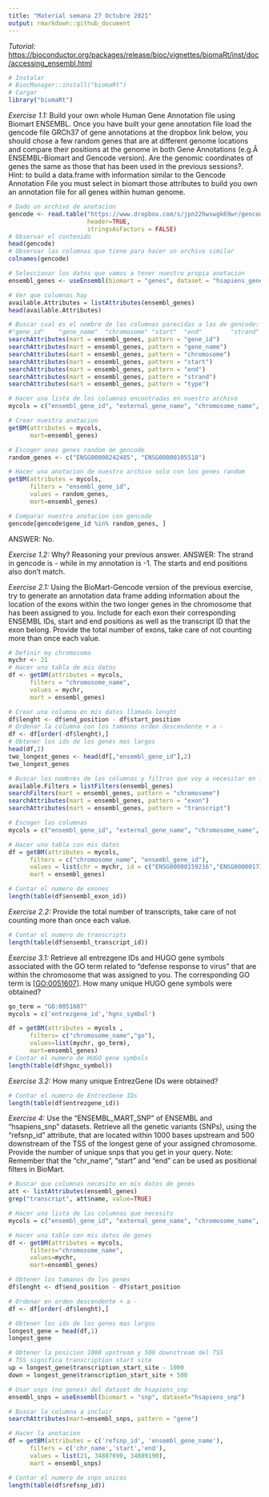 ```yaml
---
title: "Material semana 27 Octubre 2021"
output: rmarkdown::github_document
---
```


*Tutorial:* <https://bioconductor.org/packages/release/bioc/vignettes/biomaRt/inst/doc/accessing_ensembl.html>

```r
# Instalar
# BiocManager::install("biomaRt")
# Cargar
library("biomaRt")
```

*Exercise 1.1:* Build your own whole Human Gene Annotation file using Biomart ENSEMBL. Once you have built your gene annotation file load the gencode file GRCh37 of gene annotations at the dropbox link below, you should chose a few random genes that are at different genome locations and compare their positions at the genome in both Gene Annotations (e.g.Â ENSEMBL-Biomart and Gencode version). Are the genomic coordinates of genes the same as those that has been used in the previous sessions?. Hint: to build a data.frame with information similar to the Gencode Annotation File you must select in biomart those attributes to build you own an annotation file for all genes within human genome.

```r
# Dado un archivo de anotacion
gencode <- read.table("https://www.dropbox.com/s/jpn22hwswgk69wr/gencode_GRCh37.txt?dl=1",
                      header=TRUE,
                      stringsAsFactors = FALSE)
# Observar el contenido
head(gencode)
# Observar las columnas que tiene para hacer un archivo similar
colnames(gencode)
```

```r
# Seleccionar los datos que vamos a tener nuestro propia anotacion
ensembl_genes <- useEnsembl(biomart = "genes", dataset = "hsapiens_gene_ensembl")

# Ver que columnas hay
available.Attributes = listAttributes(ensembl_genes)
head(available.Attributes)

# Buscar cual es el nombre de las columnas parecidas a las de gencode:
#"gene_id"    "gene_name"  "chromosome" "start"  "end"        "strand"     "type" 
searchAttributes(mart = ensembl_genes, pattern = "gene_id")
searchAttributes(mart = ensembl_genes, pattern = "gene_name")
searchAttributes(mart = ensembl_genes, pattern = "chromosome")
searchAttributes(mart = ensembl_genes, pattern = "start")
searchAttributes(mart = ensembl_genes, pattern = "end")
searchAttributes(mart = ensembl_genes, pattern = "strand")
searchAttributes(mart = ensembl_genes, pattern = "type")

# Hacer una lista de los columnas encontradas en nuestro archivo
mycols = c("ensembl_gene_id", "external_gene_name", "chromosome_name", "start_position", "end_position",  "strand", "gene_biotype")

# Crear nuestra anotacion
getBM(attributes = mycols,
      mart=ensembl_genes)
```

```r
# Escoger unos genes random de gencode
random_genes <- c("ENSG00000242485", "ENSG00000105518")

# Hacer una anotacion de nuestro archivo solo con los genes random
getBM(attributes = mycols,
      filters = "ensembl_gene_id",
      values = random_genes,
      mart=ensembl_genes)
```

```r
# Comparar nuestra anotacion con gencode
gencode[gencode$gene_id %in% random_genes, ]
```

ANSWER: No.

*Exercise 1.2:* Why? Reasoning your previous answer. ANSWER: The strand in gencode is - while in my annotation is -1. The starts and end positions also don't match.

*Exercise 2.1:* Using the BioMart-Gencode version of the previous exercise, try to generate an annotation data frame adding information about the location of the exons within the two longer genes in the chromosome that has been assigned to you. Include for each exon their corresponding ENSEMBL IDs, start and end positions as well as the transcript ID that the exon belong. Provide the total number of exons, take care of not counting more than once each value.

```r
# Definir my chromosoma
mychr <- 21
# Hacer una tabla de mis datos
df <- getBM(attributes = mycols,
      filters = "chromosome_name",
      values = mychr,
      mart = ensembl_genes)

# Crear una columna en mis datos llamada lenght
df$lenght <- df$end_position - df$start_position
# Ordenar la columna con los tamanos orden descendente + a -
df <- df[order(-df$lenght),]
# Obtener los ids de los genes mas largos
head(df,2)
two_longest_genes <- head(df[,"ensembl_gene_id"],2)
two_longest_genes
```

```r
# Buscar los nombres de las columnas y filtros que voy a necesitar en los datos
available.Filters = listFilters(ensembl_genes)
searchFilters(mart = ensembl_genes, pattern = "chromosome")
searchAttributes(mart = ensembl_genes, pattern = "exon")
searchAttributes(mart = ensembl_genes, pattern = "transcript")

# Escoger las columnas
mycols = c("ensembl_gene_id", "external_gene_name", "chromosome_name", "start_position", "end_position",  "strand", "gene_biotype","ensembl_exon_id" ,"exon_chrom_start", "exon_chrom_end", "ensembl_transcript_id")

# Hacer una tabla con mis datos
df = getBM(attributes = mycols,
      filters = c("chromosome_name", "ensembl_gene_id"),
      values = list(chr = mychr, id = c("ENSG00000159216","ENSG00000171587")),
      mart = ensembl_genes)

# Contar el numero de exones
length(table(df$ensembl_exon_id))
```

*Exercise 2.2:* Provide the total number of transcripts, take care of not counting more than once each value.

```r
# Contar el numero de transcripts
length(table(df$ensembl_transcript_id))
```

*Exercise 3.1:* Retrieve all entrezgene IDs and HUGO gene symbols associated with the GO term related to “defense response to virus” that are within the chromosome that was assigned to you. The corresponding GO term is [<GO:0051607>]. How many unique HUGO gene symbols were obtained?

```r
go_term = "GO:0051607"
mycols = c('entrezgene_id','hgnc_symbol')

df = getBM(attributes = mycols ,
      filters= c("chromosome_name","go"),
      values=list(mychr, go_term),
      mart=ensembl_genes)
# Contar el numero de HUGO gene symbols
length(table(df$hgnc_symbol))
```

*Exercise 3.2:* How many unique EntrezGene IDs were obtained?

```r
# Contar el numero de EntrezGene IDs
length(table(df$entrezgene_id))
```

*Exercise 4:* Use the “ENSEMBL_MART_SNP” of ENSEMBL and “hsapiens_snp” datasets. Retrieve all the genetic variants (SNPs), using the “refsnp_id” attribute, that are located within 1000 bases upstream and 500 downstream of the TSS of the longest gene of your assigned chromosome. Provide the number of unique snps that you get in your query. Note: Remember that the “chr_name”, “start” and “end” can be used as positional filters in BioMart.

```r
# Buscar que columnas necesito en mis datos de genes
att <- listAttributes(ensembl_genes)
grep("transcript", att$name, value=TRUE)

# Hacer una lista de las columnas que necesito
mycols = c("ensembl_gene_id", "external_gene_name", "chromosome_name", "start_position", "end_position", "gene_biotype","transcription_start_site")

# Hacer una table con mis datos de genes
df <- getBM(attributes = mycols,
      filters="chromosome_name",
      values=mychr,
      mart=ensembl_genes)

# Obtener los tamanos de los genes
df$lenght <- df$end_position - df$start_position

# Ordenar en orden descendente + a -
df <- df[order(-df$lenght),]

# Obtener los ids de los genes mas largos
longest_gene = head(df,1)
longest_gene

# Obtener la posicion 1000 upstream y 500 downstream del TSS
# TSS significa transcription start site
up = longest_gene$transcription_start_site - 1000
down = longest_gene$transcription_start_site + 500
```

```r
# Usar snps (no genes) del dataset de hsapiens_snp
ensembl_snps = useEnsembl(biomart = "snp", dataset="hsapiens_snp")

# Buscar la columna a incluir
searchAttributes(mart=ensembl_snps, pattern = "gene")

# Hacer la anotacion
df = getBM(attributes = c('refsnp_id', 'ensembl_gene_name'), 
      filters = c('chr_name','start','end'),
      values = list(21, 34887690, 34889190), 
      mart = ensembl_snps)

# Contar el numero de snps unicos
length(table(df$refsnp_id))
```

